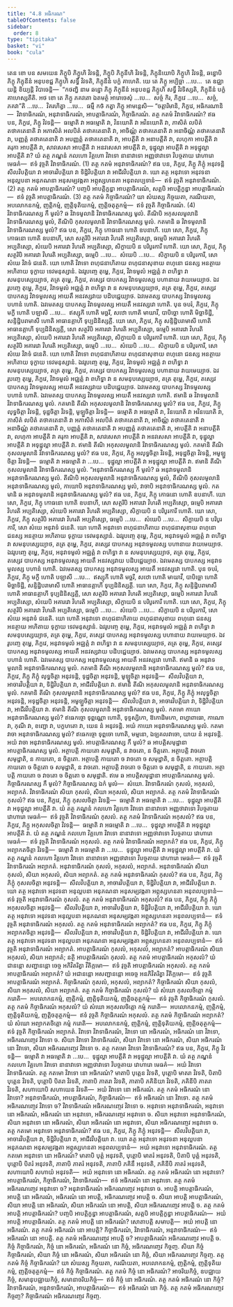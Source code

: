 ```yaml
---
title: "4.8 អធិករណ"
tableOfContents: false
sidebar:
  order: 8
type: "tipitaka"
basket: "vi"
book: "cula"
---
```



<DynamicBreadcrumb />

<Division number="215" book="cula">

<Paragraph number="886" book="cula">
តេន ខោ បន សមយេន ភិក្ខូបិ ភិក្ខូហិ វិវទន្តិ, ភិក្ខូបិ ភិក្ខុនីហិ វិវទន្តិ, ភិក្ខុនិយោបិ ភិក្ខូហិ វិវទន្តិ, ឆន្នោបិ ភិក្ខុ ភិក្ខុនីនំ អនុបខជ្ជ ភិក្ខូហិ សទ្ធឹ វិវទតិ, ភិក្ខុនីនំ បក្ខំ គាហេតិ. យេ តេ ភិក្ខូ អប្បិច្ឆា …បេ…  តេ ឧជ្ឈាយន្តិ ខិយ្យន្តិ វិបាចេន្តិ—  “កថញ្ហិ នាម ឆន្នោ ភិក្ខុ ភិក្ខុនីនំ អនុបខជ្ជ ភិក្ខូហិ សទ្ធឹ វិវទិស្សតិ, ភិក្ខុនីនំ បក្ខំ គាហេស្សតីតិ. អថ ខោ តេ ភិក្ខូ ភគវតោ ឯតមត្ថំ អារោចេសុំ …បេ…  សច្ចំ កិរ, ភិក្ខវេ …បេ…  សច្ចំ, ភគវា”តិ …បេ…  វិគរហិត្វា …បេ…  ធម្មឹ កថំ កត្វា ភិក្ខូ អាមន្តេសិ—
</Paragraph>

<Paragraph number="887" book="cula">
“ចត្តារិមានិ, ភិក្ខវេ, អធិករណានិ—  វិវាទាធិករណំ, អនុវាទាធិករណំ, អាបត្តាធិករណំ, កិច្ចាធិករណំ.
</Paragraph>

<Paragraph number="888" book="cula">
តត្ថ កតមំ វិវាទាធិករណំ? ឥធ បន, ភិក្ខវេ, ភិក្ខូ វិវទន្តិ—  ធម្មោតិ វា អធម្មោតិ វា, វិនយោតិ វា អវិនយោតិ វា, ភាសិតំ លបិតំ តថាគតេនាតិ វា អភាសិតំ អលបិតំ តថាគតេនាតិ វា, អាចិណ្ណំ តថាគតេនាតិ វា អនាចិណ្ណំ តថាគតេនាតិ វា, បញ្ញត្តំ តថាគតេនាតិ វា អបញ្ញត្តំ តថាគតេនាតិ វា, អាបត្តីតិ វា អនាបត្តីតិ វា, លហុកា អាបត្តីតិ វា គរុកា អាបត្តីតិ វា, សាវសេសា អាបត្តីតិ វា អនវសេសា អាបត្តីតិ វា, ទុដ្ឋុល្លា អាបត្តីតិ វា អទុដ្ឋុល្លា អាបត្តីតិ វា? យំ តត្ថ ភណ្ឌនំ កលហោ វិគ្គហោ វិវាទោ នានាវាទោ អញ្ញថាវាទោ វិបច្ចតាយ វោហារោ មេធគំ—  ឥទំ វុច្ចតិ វិវាទាធិករណំ. (1)
</Paragraph>

<Paragraph number="889" book="cula">
តត្ថ កតមំ អនុវាទាធិករណំ? ឥធ បន, ភិក្ខវេ, ភិក្ខូ ភិក្ខុំ អនុវទន្តិ សីលវិបត្តិយា វា អាចារវិបត្តិយា វា ទិដ្ឋិវិបត្តិយា វា អាជីវវិបត្តិយា វា. យោ តត្ថ អនុវាទោ អនុវទនា អនុល្លបនា អនុភណនា អនុសម្បវង្កតា អព្ភុស្សហនតា អនុពលប្បទានំ—  ឥទំ វុច្ចតិ អនុវាទាធិករណំ. (2)
</Paragraph>

<Paragraph number="890" book="cula">
តត្ថ កតមំ អាបត្តាធិករណំ? បញ្ចបិ អាបត្តិក្ខន្ធា អាបត្តាធិករណំ, សត្តបិ អាបត្តិក្ខន្ធា អាបត្តាធិករណំ—  ឥទំ វុច្ចតិ អាបត្តាធិករណំ. (3)
</Paragraph>

<Paragraph number="891" book="cula">
តត្ថ កតមំ កិច្ចាធិករណំ? យា សំឃស្ស កិច្ចយតា, ករណីយតា, អបលោកនកម្មំ, ញត្តិកម្មំ, ញត្តិទុតិយកម្មំ, ញត្តិចតុត្ថកម្មំ—  ឥទំ វុច្ចតិ កិច្ចាធិករណំ. (4)
</Paragraph>

</Division>
<Division number="216" book="cula">

<Paragraph number="892" book="cula">
វិវាទាធិករណស្ស កឹ មូលំ? ឆ វិវាទមូលានិ វិវាទាធិករណស្ស មូលំ. តីណិបិ អកុសលមូលានិ វិវាទាធិករណស្ស មូលំ, តីណិបិ កុសលមូលានិ វិវាទាធិករណស្ស មូលំ. កតមានិ ឆ វិវាទមូលានិ វិវាទាធិករណស្ស មូលំ? ឥធ បន, ភិក្ខវេ, ភិក្ខុ កោធនោ ហោតិ ឧបនាហី. យោ សោ, ភិក្ខវេ, ភិក្ខុ កោធនោ ហោតិ ឧបនាហី, សោ សត្ថរិបិ អគារវោ វិហរតិ អប្បតិស្សោ, ធម្មេបិ អគារវោ វិហរតិ អប្បតិស្សោ, សំឃេបិ អគារវោ វិហរតិ អប្បតិស្សោ, សិក្ខាយបិ ន បរិបូរការី ហោតិ. យោ សោ, ភិក្ខវេ, ភិក្ខុ សត្ថរិបិ អគារវោ វិហរតិ អប្បតិស្សោ, ធម្មេបិ …បេ…  សំឃេបិ …បេ…  សិក្ខាយបិ ន បរិបូរការី, សោ សំឃេ វិវាទំ ជនេតិ. យោ ហោតិ វិវាទោ ពហុជនាហិតាយ ពហុជនាសុខាយ ពហុនោ ជនស្ស អនត្ថាយ អហិតាយ ទុក្ខាយ ទេវមនុស្សានំ. ឯវរូបញ្ចេ តុម្ហេ, ភិក្ខវេ, វិវាទមូលំ អជ្ឈត្តំ វា ពហិទ្ធា វា សមនុបស្សេយ្យាថ, តត្រ តុម្ហេ, ភិក្ខវេ, តស្សេវ បាបកស្ស វិវាទមូលស្ស បហានាយ វាយមេយ្យាថ. ឯវរូបញ្ចេ តុម្ហេ, ភិក្ខវេ, វិវាទមូលំ អជ្ឈត្តំ វា ពហិទ្ធា វា ន សមនុបស្សេយ្យាថ, តត្រ តុម្ហេ, ភិក្ខវេ, តស្សេវ បាបកស្ស វិវាទមូលស្ស អាយតឹ អនវស្សវាយ បដិបជ្ជេយ្យាថ. ឯវមេតស្ស បាបកស្ស វិវាទមូលស្ស បហានំ ហោតិ. ឯវមេតស្ស បាបកស្ស វិវាទមូលស្ស អាយតឹ អនវស្សវោ ហោតិ.
</Paragraph>

<Paragraph number="893" book="cula">
បុន ចបរំ, ភិក្ខវេ, ភិក្ខុ មក្ខី ហោតិ បឡាសី …បេ…  ឥស្សុកី ហោតិ មច្ឆរី, សឋោ ហោតិ មាយាវី, បាបិច្ឆោ ហោតិ មិច្ឆាទិដ្ឋី, សន្ទិដ្ឋិបរាមាសី ហោតិ អាធានគ្គាហី ទុប្បដិនិស្សគ្គី. យោ សោ, ភិក្ខវេ, ភិក្ខុ សន្ទិដ្ឋិបរាមាសី ហោតិ អាធានគ្គាហី ទុប្បដិនិស្សគ្គី, សោ សត្ថរិបិ អគារវោ វិហរតិ អប្បតិស្សោ, ធម្មេបិ អគារវោ វិហរតិ អប្បតិស្សោ, សំឃេបិ អគារវោ វិហរតិ អប្បតិស្សោ, សិក្ខាយបិ ន បរិបូរការី ហោតិ. យោ សោ, ភិក្ខវេ, ភិក្ខុ សត្ថរិបិ អគារវោ វិហរតិ អប្បតិស្សោ, ធម្មេបិ …បេ…  សំឃេបិ …បេ…  សិក្ខាយបិ ន បរិបូរការី, សោ សំឃេ វិវាទំ ជនេតិ. យោ ហោតិ វិវាទោ ពហុជនាហិតាយ ពហុជនាសុខាយ ពហុនោ ជនស្ស អនត្ថាយ អហិតាយ ទុក្ខាយ ទេវមនុស្សានំ. ឯវរូបញ្ចេ តុម្ហេ, ភិក្ខវេ, វិវាទមូលំ អជ្ឈត្តំ វា ពហិទ្ធា វា សមនុបស្សេយ្យាថ, តត្រ តុម្ហេ, ភិក្ខវេ, តស្សេវ បាបកស្ស វិវាទមូលស្ស បហានាយ វាយមេយ្យាថ. ឯវរូបញ្ចេ តុម្ហេ, ភិក្ខវេ, វិវាទមូលំ អជ្ឈត្តំ វា ពហិទ្ធា វា ន សមនុបស្សេយ្យាថ, តត្រ តុម្ហេ, ភិក្ខវេ, តស្សេវ បាបកស្ស វិវាទមូលស្ស អាយតឹ អនវស្សវាយ បដិបជ្ជេយ្យាថ. ឯវមេតស្ស បាបកស្ស វិវាទមូលស្ស បហានំ ហោតិ. ឯវមេតស្ស បាបកស្ស វិវាទមូលស្ស អាយតឹ អនវស្សវោ ហោតិ. ឥមានិ ឆ វិវាទមូលានិ វិវាទាធិករណស្ស មូលំ.
</Paragraph>

<Paragraph number="894" book="cula">
កតមានិ តីណិ អកុសលមូលានិ វិវាទាធិករណស្ស មូលំ? ឥធ បន, ភិក្ខវេ, ភិក្ខូ លុទ្ធចិត្តា វិវទន្តិ, ទុដ្ឋចិត្តា វិវទន្តិ, មូឡ្ហចិត្តា វិវទន្តិ—  ធម្មោតិ វា អធម្មោតិ វា, វិនយោតិ វា អវិនយោតិ វា, ភាសិតំ លបិតំ តថាគតេនាតិ វា អភាសិតំ អលបិតំ តថាគតេនាតិ វា, អាចិណ្ណំ តថាគតេនាតិ វា អនាចិណ្ណំ តថាគតេនាតិ វា, បញ្ញត្តំ តថាគតេនាតិ វា អបញ្ញត្តំ តថាគតេនាតិ វា, អាបត្តីតិ វា អនាបត្តីតិ វា, លហុកា អាបត្តីតិ វា គរុកា អាបត្តីតិ វា, សាវសេសា អាបត្តីតិ វា អនវសេសា អាបត្តីតិ វា, ទុដ្ឋុល្លា អាបត្តីតិ វា អទុដ្ឋុល្លា អាបត្តីតិ វា. ឥមានិ តីណិ អកុសលមូលានិ វិវាទាធិករណស្ស មូលំ.
</Paragraph>

<Paragraph number="895" book="cula">
កតមានិ តីណិ កុសលមូលានិ វិវាទាធិករណស្ស មូលំ? ឥធ បន, ភិក្ខវេ, ភិក្ខូ អលុទ្ធចិត្តា វិវទន្តិ, អទុដ្ឋចិត្តា វិវទន្តិ, អមូឡ្ហចិត្តា វិវទន្តិ—  ធម្មោតិ វា អធម្មោតិ វា …បេ…  ទុដ្ឋុល្លា អាបត្តីតិ វា អទុដ្ឋុល្លា អាបត្តីតិ វា. ឥមានិ តីណិ កុសលមូលានិ វិវាទាធិករណស្ស មូលំ.
</Paragraph>

</Division>
<Division number="217" book="cula">

<Paragraph number="896" book="cula">
“អនុវាទាធិករណស្ស កឹ មូលំ? ឆ អនុវាទមូលានិ អនុវាទាធិករណស្ស មូលំ. តីណិបិ អកុសលមូលានិ អនុវាទាធិករណស្ស មូលំ, តីណិបិ កុសលមូលានិ អនុវាទាធិករណស្ស មូលំ, កាយោបិ អនុវាទាធិករណស្ស មូលំ, វាចាបិ អនុវាទាធិករណស្ស មូលំ.
</Paragraph>

<Paragraph number="897" book="cula">
កតមានិ ឆ អនុវាទមូលានិ អនុវាទាធិករណស្ស មូលំ? ឥធ បន, ភិក្ខវេ, ភិក្ខុ កោធនោ ហោតិ ឧបនាហី. យោ សោ, ភិក្ខវេ, ភិក្ខុ កោធនោ ហោតិ ឧបនាហី, សោ សត្ថរិបិ អគារវោ វិហរតិ អប្បតិស្សោ, ធម្មេបិ អគារវោ វិហរតិ អប្បតិស្សោ, សំឃេបិ អគារវោ វិហរតិ អប្បតិស្សោ, សិក្ខាយបិ ន បរិបូរការី ហោតិ. យោ សោ, ភិក្ខវេ, ភិក្ខុ សត្ថរិបិ អគារវោ វិហរតិ អប្បតិស្សោ, ធម្មេបិ …បេ…  សំឃេបិ …បេ…  សិក្ខាយបិ ន បរិបូរការី, សោ សំឃេ អនុវាទំ ជនេតិ. យោ ហោតិ អនុវាទោ ពហុជនាហិតាយ ពហុជនាសុខាយ ពហុនោ ជនស្ស អនត្ថាយ អហិតាយ ទុក្ខាយ ទេវមនុស្សានំ. ឯវរូបញ្ចេ តុម្ហេ, ភិក្ខវេ, អនុវាទមូលំ អជ្ឈត្តំ វា ពហិទ្ធា វា សមនុបស្សេយ្យាថ, តត្រ តុម្ហេ, ភិក្ខវេ, តស្សេវ បាបកស្ស អនុវាទមូលស្ស បហានាយ វាយមេយ្យាថ. ឯវរូបញ្ចេ តុម្ហេ, ភិក្ខវេ, អនុវាទមូលំ អជ្ឈត្តំ វា ពហិទ្ធា វា ន សមនុបស្សេយ្យាថ, តត្រ តុម្ហេ, ភិក្ខវេ, តស្សេវ បាបកស្ស អនុវាទមូលស្ស អាយតឹ អនវស្សវាយ បដិបជ្ជេយ្យាថ. ឯវមេតស្ស បាបកស្ស អនុវាទមូលស្ស បហានំ ហោតិ. ឯវមេតស្ស បាបកស្ស អនុវាទមូលស្ស អាយតឹ អនវស្សវោ ហោតិ.
</Paragraph>

<Paragraph number="898" book="cula">
បុន ចបរំ, ភិក្ខវេ, ភិក្ខុ មក្ខី ហោតិ បឡាសី …បេ…  ឥស្សុកី ហោតិ មច្ឆរី, សឋោ ហោតិ មាយាវី, បាបិច្ឆោ ហោតិ មិច្ឆាទិដ្ឋី, សន្ទិដ្ឋិបរាមាសី ហោតិ អាធានគ្គាហី ទុប្បដិនិស្សគ្គី. យោ សោ, ភិក្ខវេ, ភិក្ខុ សន្ទិដ្ឋិបរាមាសី ហោតិ អាធានគ្គាហី ទុប្បដិនិស្សគ្គី, សោ សត្ថរិបិ អគារវោ វិហរតិ អប្បតិស្សោ, ធម្មេបិ អគារវោ វិហរតិ អប្បតិស្សោ, សំឃេបិ អគារវោ វិហរតិ អប្បតិស្សោ, សិក្ខាយបិ ន បរិបូរការី ហោតិ. យោ សោ, ភិក្ខវេ, ភិក្ខុ សត្ថរិបិ អគារវោ វិហរតិ អប្បតិស្សោ, ធម្មេបិ …បេ…  សំឃេបិ …បេ…  សិក្ខាយបិ ន បរិបូរការី, សោ សំឃេ អនុវាទំ ជនេតិ. យោ ហោតិ អនុវាទោ ពហុជនាហិតាយ ពហុជនាសុខាយ ពហុនោ ជនស្ស អនត្ថាយ អហិតាយ ទុក្ខាយ ទេវមនុស្សានំ. ឯវរូបញ្ចេ តុម្ហេ, ភិក្ខវេ, អនុវាទមូលំ អជ្ឈត្តំ វា ពហិទ្ធា វា សមនុបស្សេយ្យាថ, តត្រ តុម្ហេ, ភិក្ខវេ, តស្សេវ បាបកស្ស អនុវាទមូលស្ស បហានាយ វាយមេយ្យាថ. ឯវរូបញ្ចេ តុម្ហេ, ភិក្ខវេ, អនុវាទមូលំ អជ្ឈត្តំ វា ពហិទ្ធា វា ន សមនុបស្សេយ្យាថ, តត្រ តុម្ហេ, ភិក្ខវេ, តស្សេវ បាបកស្ស អនុវាទមូលស្ស អាយតឹ អនវស្សវាយ បដិបជ្ជេយ្យាថ. ឯវមេតស្ស បាបកស្ស អនុវាទមូលស្ស បហានំ ហោតិ. ឯវមេតស្ស បាបកស្ស អនុវាទមូលស្ស អាយតឹ អនវស្សវោ ហោតិ. ឥមានិ ឆ អនុវាទមូលានិ អនុវាទាធិករណស្ស មូលំ.
</Paragraph>

<Paragraph number="899" book="cula">
កតមានិ តីណិ អកុសលមូលានិ អនុវាទាធិករណស្ស មូលំ? ឥធ បន, ភិក្ខវេ, ភិក្ខូ ភិក្ខុំ លុទ្ធចិត្តា អនុវទន្តិ, ទុដ្ឋចិត្តា អនុវទន្តិ, មូឡ្ហចិត្តា អនុវទន្តិ—  សីលវិបត្តិយា វា, អាចារវិបត្តិយា វា, ទិដ្ឋិវិបត្តិយា វា, អាជីវវិបត្តិយា វា. ឥមានិ តីណិ អកុសលមូលានិ អនុវាទាធិករណស្ស មូលំ.
</Paragraph>

<Paragraph number="900" book="cula">
កតមានិ តីណិ កុសលមូលានិ អនុវាទាធិករណស្ស មូលំ? ឥធ បន, ភិក្ខវេ, ភិក្ខូ ភិក្ខុំ អលុទ្ធចិត្តា អនុវទន្តិ, អទុដ្ឋចិត្តា អនុវទន្តិ, អមូឡ្ហចិត្តា អនុវទន្តិ—  សីលវិបត្តិយា វា, អាចារវិបត្តិយា វា, ទិដ្ឋិវិបត្តិយា វា, អាជីវវិបត្តិយា វា. ឥមានិ តីណិ កុសលមូលានិ អនុវាទាធិករណស្ស មូលំ.
</Paragraph>

<Paragraph number="901" book="cula">
កតមោ កាយោ អនុវាទាធិករណស្ស មូលំ? ឥធេកច្ចោ ទុព្ពណ្ណោ ហោតិ, ទុទ្ទស្សិកោ, ឱកោដិមកោ, ពហ្វាពាធោ, កាណោ វា, កុណី វា, ខញ្ជោ វា, បក្ខហតោ វា, យេន នំ អនុវទន្តិ. អយំ កាយោ អនុវាទាធិករណស្ស មូលំ.
</Paragraph>

<Paragraph number="902" book="cula">
កតមា វាចា អនុវាទាធិករណស្ស មូលំ? ឥធេកច្ចោ ទុព្ពចោ ហោតិ, មម្មនោ, ឯឡគលវាចោ, យាយ នំ អនុវទន្តិ. អយំ វាចា អនុវាទាធិករណស្ស មូលំ.
</Paragraph>

</Division>
<Division number="218" book="cula">

<Paragraph number="903" book="cula">
អាបត្តាធិករណស្ស កឹ មូលំ? ឆ អាបត្តិសមុដ្ឋានា អាបត្តាធិករណស្ស មូលំ. អត្ថាបត្តិ កាយតោ សមុដ្ឋាតិ, ន វាចតោ, ន ចិត្តតោ. អត្ថាបត្តិ វាចតោ សមុដ្ឋាតិ, ន កាយតោ, ន ចិត្តតោ. អត្ថាបត្តិ កាយតោ ច វាចតោ ច សមុដ្ឋាតិ, ន ចិត្តតោ. អត្ថាបត្តិ កាយតោ ច ចិត្តតោ ច សមុដ្ឋាតិ, ន វាចតោ. អត្ថាបត្តិ វាចតោ ច ចិត្តតោ ច សមុដ្ឋាតិ, ន កាយតោ. អត្ថាបត្តិ កាយតោ ច វាចតោ ច ចិត្តតោ ច សមុដ្ឋាតិ. ឥមេ ឆ អាបត្តិសមុដ្ឋានា អាបត្តាធិករណស្ស មូលំ.
</Paragraph>

</Division>
<Division number="219" book="cula">

<Paragraph number="904" book="cula">
កិច្ចាធិករណស្ស កឹ មូលំ? កិច្ចាធិករណស្ស ឯកំ មូលំ—  សំឃោ.
</Paragraph>

</Division>
<Division number="220" book="cula">

<Paragraph number="905" book="cula">
វិវាទាធិករណំ កុសលំ, អកុសលំ, អព្យាកតំ. វិវាទាធិករណំ សិយា កុសលំ, សិយា អកុសលំ, សិយា អព្យាកតំ. តត្ថ កតមំ វិវាទាធិករណំ កុសលំ? ឥធ បន, ភិក្ខវេ, ភិក្ខូ កុសលចិត្តា វិវទន្តិ—  ធម្មោតិ វា អធម្មោតិ វា …បេ…  ទុដ្ឋុល្លា អាបត្តីតិ វា អទុដ្ឋុល្លា អាបត្តីតិ វា. យំ តត្ថ ភណ្ឌនំ កលហោ វិគ្គហោ វិវាទោ នានាវាទោ អញ្ញថាវាទោ វិបច្ចតាយ វោហារោ មេធគំ—  ឥទំ វុច្ចតិ វិវាទាធិករណំ កុសលំ.
</Paragraph>

<Paragraph number="906" book="cula">
តត្ថ កតមំ វិវាទាធិករណំ អកុសលំ? ឥធ បន, ភិក្ខវេ, ភិក្ខូ អកុសលចិត្តា វិវទន្តិ—  ធម្មោតិ វា អធម្មោតិ វា …បេ…  ទុដ្ឋុល្លា អាបត្តីតិ វា អទុដ្ឋុល្លា អាបត្តីតិ វា. យំ តត្ថ ភណ្ឌនំ កលហោ វិគ្គហោ វិវាទោ នានាវាទោ អញ្ញថាវាទោ វិបច្ចតាយ វោហារោ មេធគំ—  ឥទំ វុច្ចតិ វិវាទាធិករណំ អកុសលំ.
</Paragraph>

<Paragraph number="907" book="cula">
តត្ថ កតមំ វិវាទាធិករណំ អព្យាកតំ? ឥធ បន, ភិក្ខវេ, ភិក្ខូ អព្យាកតចិត្តា វិវទន្តិ—  ធម្មោតិ វា អធម្មោតិ វា …បេ…  ទុដ្ឋុល្លា អាបត្តីតិ វា អទុដ្ឋុល្លា អាបត្តីតិ វា. យំ តត្ថ ភណ្ឌនំ កលហោ វិគ្គហោ វិវាទោ នានាវាទោ អញ្ញថាវាទោ វិបច្ចតាយ វោហារោ មេធគំ—  ឥទំ វុច្ចតិ វិវាទាធិករណំ អព្យាកតំ.
</Paragraph>

</Division>
<Division number="221" book="cula">

<Paragraph number="908" book="cula">
អនុវាទាធិករណំ កុសលំ, អកុសលំ, អព្យាកតំ. អនុវាទាធិករណំ សិយា កុសលំ, សិយា អកុសលំ, សិយា អព្យាកតំ. តត្ថ កតមំ អនុវាទាធិករណំ កុសលំ? ឥធ បន, ភិក្ខវេ, ភិក្ខូ ភិក្ខុំ កុសលចិត្តា អនុវទន្តិ—  សីលវិបត្តិយា វា, អាចារវិបត្តិយា វា, ទិដ្ឋិវិបត្តិយា វា, អាជីវវិបត្តិយា វា. យោ តត្ថ អនុវាទោ អនុវទនា អនុល្លបនា អនុភណនា អនុសម្បវង្កតា អព្ភុស្សហនតា អនុពលប្បទានំ—  ឥទំ វុច្ចតិ អនុវាទាធិករណំ កុសលំ.
</Paragraph>

<Paragraph number="909" book="cula">
តត្ថ កតមំ អនុវាទាធិករណំ អកុសលំ? ឥធ បន, ភិក្ខវេ, ភិក្ខូ ភិក្ខុំ អកុសលចិត្តា អនុវទន្តិ—  សីលវិបត្តិយា វា, អាចារវិបត្តិយា វា, ទិដ្ឋិវិបត្តិយា វា, អាជីវវិបត្តិយា វា. យោ តត្ថ អនុវាទោ អនុវទនា អនុល្លបនា អនុភណនា អនុសម្បវង្កតា អព្ភុស្សហនតា អនុពលប្បទានំ—  ឥទំ វុច្ចតិ អនុវាទាធិករណំ អកុសលំ.
</Paragraph>

<Paragraph number="910" book="cula">
តត្ថ កតមំ អនុវាទាធិករណំ អព្យាកតំ? ឥធ បន, ភិក្ខវេ, ភិក្ខូ ភិក្ខុំ អព្យាកតចិត្តា អនុវទន្តិ—  សីលវិបត្តិយា វា, អាចារវិបត្តិយា វា, ទិដ្ឋិវិបត្តិយា វា, អាជីវវិបត្តិយា វា. យោ តត្ថ អនុវាទោ អនុវទនា អនុល្លបនា អនុភណនា អនុសម្បវង្កតា អព្ភុស្សហនតា អនុពលប្បទានំ—  ឥទំ វុច្ចតិ អនុវាទាធិករណំ អព្យាកតំ.
</Paragraph>

</Division>
<Division number="222" book="cula">

<Paragraph number="911" book="cula">
អាបត្តាធិករណំ កុសលំ, អកុសលំ, អព្យាកតំ? អាបត្តាធិករណំ សិយា អកុសលំ, សិយា អព្យាកតំ; នត្ថិ អាបត្តាធិករណំ កុសលំ. តត្ថ កតមំ អាបត្តាធិករណំ អកុសលំ? យំ ជានន្តោ សញ្ជានន្តោ ចេច្ច អភិវិតរិត្វា វីតិក្កមោ—  ឥទំ វុច្ចតិ អាបត្តាធិករណំ អកុសលំ.
</Paragraph>

<Paragraph number="912" book="cula">
តត្ថ កតមំ អាបត្តាធិករណំ អព្យាកតំ? យំ អជានន្តោ អសញ្ជានន្តោ អចេច្ច អនភិវិតរិត្វា វីតិក្កមោ—  ឥទំ វុច្ចតិ អាបត្តាធិករណំ អព្យាកតំ.
</Paragraph>

</Division>
<Division number="223" book="cula">

<Paragraph number="913" book="cula">
កិច្ចាធិករណំ កុសលំ, អកុសលំ, អព្យាកតំ? កិច្ចាធិករណំ សិយា កុសលំ, សិយា អកុសលំ, សិយា អព្យាកតំ. តត្ថ កតមំ កិច្ចាធិករណំ កុសលំ? យំ សំឃោ កុសលចិត្តោ កម្មំ ករោតិ—  អបលោកនកម្មំ, ញត្តិកម្មំ, ញត្តិទុតិយកម្មំ, ញត្តិចតុត្ថកម្មំ—  ឥទំ វុច្ចតិ កិច្ចាធិករណំ កុសលំ.
</Paragraph>

<Paragraph number="914" book="cula">
តត្ថ កតមំ កិច្ចាធិករណំ អកុសលំ? យំ សំឃោ អកុសលចិត្តោ កម្មំ ករោតិ—  អបលោកនកម្មំ, ញត្តិកម្មំ, ញត្តិទុតិយកម្មំ, ញត្តិចតុត្ថកម្មំ—  ឥទំ វុច្ចតិ កិច្ចាធិករណំ អកុសលំ.
</Paragraph>

<Paragraph number="915" book="cula">
តត្ថ កតមំ កិច្ចាធិករណំ អព្យាកតំ? យំ សំឃោ អព្យាកតចិត្តោ កម្មំ ករោតិ—  អបលោកនកម្មំ, ញត្តិកម្មំ, ញត្តិទុតិយកម្មំ, ញត្តិចតុត្ថកម្មំ—  ឥទំ វុច្ចតិ កិច្ចាធិករណំ អព្យាកតំ.
</Paragraph>

</Division>
<Division number="224" book="cula">

<Paragraph number="916" book="cula">
វិវាទោ វិវាទាធិករណំ, វិវាទោ នោ អធិករណំ, អធិករណំ នោ វិវាទោ, អធិករណញ្ចេវ វិវាទោ ច. សិយា វិវាទោ វិវាទាធិករណំ, សិយា វិវាទោ នោ អធិករណំ, សិយា អធិករណំ នោ វិវាទោ, សិយា អធិករណញ្ចេវ វិវាទោ ច.
</Paragraph>

<Paragraph number="917" book="cula">
តត្ថ កតមោ វិវាទោ វិវាទាធិករណំ? ឥធ បន, ភិក្ខវេ, ភិក្ខូ វិវទន្តិ—  ធម្មោតិ វា អធម្មោតិ វា …បេ…  ទុដ្ឋុល្លា អាបត្តីតិ វា អទុដ្ឋុល្លា អាបត្តីតិ វា. យំ តត្ថ ភណ្ឌនំ កលហោ វិគ្គហោ វិវាទោ នានាវាទោ អញ្ញថាវាទោ វិបច្ចតាយ វោហារោ មេធគំ—  អយំ វិវាទោ វិវាទាធិករណំ.
</Paragraph>

<Paragraph number="918" book="cula">
តត្ថ កតមោ វិវាទោ នោ អធិករណំ? មាតាបិ បុត្តេន វិវទតិ, បុត្តោបិ មាតរា វិវទតិ, បិតាបិ បុត្តេន វិវទតិ, បុត្តោបិ បិតរា វិវទតិ, ភាតាបិ ភាតរា វិវទតិ, ភាតាបិ ភគិនិយា វិវទតិ, ភគិនីបិ ភាតរា វិវទតិ, សហាយោបិ សហាយេន វិវទតិ—  អយំ វិវាទោ នោ អធិករណំ.
</Paragraph>

<Paragraph number="919" book="cula">
តត្ថ កតមំ អធិករណំ នោ វិវាទោ? អនុវាទាធិករណំ, អាបត្តាធិករណំ, កិច្ចាធិករណំ—  ឥទំ អធិករណំ នោ វិវាទោ.
</Paragraph>

<Paragraph number="920" book="cula">
តត្ថ កតមំ អធិករណញ្ចេវ វិវាទោ ច? វិវាទាធិករណំ អធិករណញ្ចេវ វិវាទោ ច.
</Paragraph>

</Division>
<Division number="225" book="cula">

<Paragraph number="921" book="cula">
អនុវាទោ អនុវាទាធិករណំ, អនុវាទោ នោ អធិករណំ, អធិករណំ នោ អនុវាទោ, អធិករណញ្ចេវ អនុវាទោ ច. សិយា អនុវាទោ អនុវាទាធិករណំ, សិយា អនុវាទោ នោ អធិករណំ, សិយា អធិករណំ នោ អនុវាទោ, សិយា អធិករណញ្ចេវ អនុវាទោ ច.
</Paragraph>

<Paragraph number="922" book="cula">
តត្ថ កតមោ អនុវាទោ អនុវាទាធិករណំ? ឥធ បន, ភិក្ខវេ, ភិក្ខូ ភិក្ខុំ អនុវទន្តិ—  សីលវិបត្តិយា វា, អាចារវិបត្តិយា វា, ទិដ្ឋិវិបត្តិយា វា, អាជីវវិបត្តិយា វា. យោ តត្ថ អនុវាទោ អនុវទនា អនុល្លបនា អនុភណនា អនុសម្បវង្កតា អព្ភុស្សហនតា អនុពលប្បទានំ—  អយំ អនុវាទោ អនុវាទាធិករណំ.
</Paragraph>

<Paragraph number="923" book="cula">
តត្ថ កតមោ អនុវាទោ នោ អធិករណំ? មាតាបិ បុត្តំ អនុវទតិ, បុត្តោបិ មាតរំ អនុវទតិ, បិតាបិ បុត្តំ អនុវទតិ, បុត្តោបិ បិតរំ អនុវទតិ, ភាតាបិ ភាតរំ អនុវទតិ, ភាតាបិ ភគិនឹ អនុវទតិ, ភគិនីបិ ភាតរំ អនុវទតិ, សហាយោបិ សហាយំ អនុវទតិ—  អយំ អនុវាទោ នោ អធិករណំ.
</Paragraph>

<Paragraph number="924" book="cula">
តត្ថ កតមំ អធិករណំ នោ អនុវាទោ? អាបត្តាធិករណំ, កិច្ចាធិករណំ, វិវាទាធិករណំ—  ឥទំ អធិករណំ នោ អនុវាទោ.
</Paragraph>

<Paragraph number="925" book="cula">
តត្ថ កតមំ អធិករណញ្ចេវ អនុវាទោ ច? អនុវាទាធិករណំ អធិករណញ្ចេវ អនុវាទោ ច.
</Paragraph>

</Division>
<Division number="226" book="cula">

<Paragraph number="926" book="cula">
អាបត្តិ អាបត្តាធិករណំ, អាបត្តិ នោ អធិករណំ, អធិករណំ នោ អាបត្តិ, អធិករណញ្ចេវ អាបត្តិ ច. សិយា អាបត្តិ អាបត្តាធិករណំ, សិយា អាបត្តិ នោ អធិករណំ, សិយា អធិករណំ នោ អាបត្តិ, សិយា អធិករណញ្ចេវ អាបត្តិ ច.
</Paragraph>

<Paragraph number="927" book="cula">
តត្ថ កតមំ អាបត្តិ អាបត្តាធិករណំ? បញ្ចបិ អាបត្តិក្ខន្ធា អាបត្តាធិករណំ, សត្តបិ អាបត្តិក្ខន្ធា អាបត្តាធិករណំ—  អយំ អាបត្តិ អាបត្តាធិករណំ.
</Paragraph>

<Paragraph number="928" book="cula">
តត្ថ កតមំ អាបត្តិ នោ អធិករណំ? សោតាបត្តិ សមាបត្តិ—  អយំ អាបត្តិ នោ អធិករណំ.
</Paragraph>

<Paragraph number="929" book="cula">
តត្ថ កតមំ អធិករណំ នោ អាបត្តិ? កិច្ចាធិករណំ, វិវាទាធិករណំ, អនុវាទាធិករណំ—  ឥទំ អធិករណំ នោ អាបត្តិ.
</Paragraph>

<Paragraph number="930" book="cula">
តត្ថ កតមំ អធិករណញ្ចេវ អាបត្តិ ច? អាបត្តាធិករណំ អធិករណញ្ចេវ អាបត្តិ ច.
</Paragraph>

</Division>
<Division number="227" book="cula">

<Paragraph number="931" book="cula">
កិច្ចំ កិច្ចាធិករណំ, កិច្ចំ នោ អធិករណំ, អធិករណំ នោ កិច្ចំ, អធិករណញ្ចេវ កិច្ចញ្ច. សិយា កិច្ចំ កិច្ចាធិករណំ, សិយា កិច្ចំ នោ អធិករណំ, សិយា អធិករណំ នោ កិច្ចំ, សិយា អធិករណញ្ចេវ កិច្ចញ្ច.
</Paragraph>

<Paragraph number="932" book="cula">
តត្ថ កតមំ កិច្ចំ កិច្ចាធិករណំ? យា សំឃស្ស កិច្ចយតា, ករណីយតា, អបលោកនកម្មំ, ញត្តិកម្មំ, ញត្តិទុតិយកម្មំ, ញត្តិចតុត្ថកម្មំ—  ឥទំ កិច្ចំ កិច្ចាធិករណំ.
</Paragraph>

<Paragraph number="933" book="cula">
តត្ថ កតមំ កិច្ចំ នោ អធិករណំ? អាចរិយកិច្ចំ, ឧបជ្ឈាយកិច្ចំ, សមានុបជ្ឈាយកិច្ចំ, សមានាចរិយកិច្ចំ—  ឥទំ កិច្ចំ នោ អធិករណំ.
</Paragraph>

<Paragraph number="934" book="cula">
តត្ថ កតមំ អធិករណំ នោ កិច្ចំ? វិវាទាធិករណំ, អនុវាទាធិករណំ, អាបត្តាធិករណំ—  ឥទំ អធិករណំ នោ កិច្ចំ.
</Paragraph>

<Paragraph number="935" book="cula">
តត្ថ កតមំ អធិករណញ្ចេវ កិច្ចញ្ច? កិច្ចាធិករណំ អធិករណញ្ចេវ កិច្ចញ្ច.
</Paragraph>
</Division>